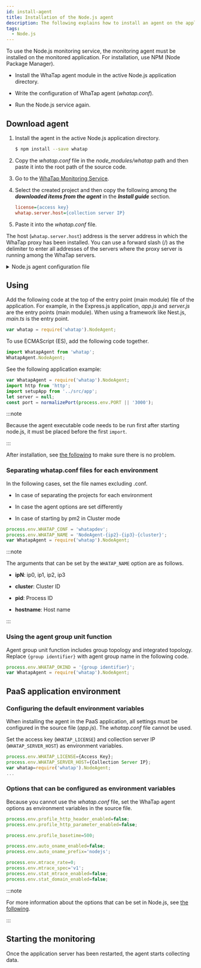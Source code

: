 ```yaml
---
id: install-agent
title: Installation of the Node.js agent
description: The following explains how to install an agent on the application server in the Node.js environment.
tags:
  - Node.js
---
```




<Agentsignupguide />   

<Youtube ko="i8P8wrKgm40" en="i8P8wrKgm40" ja="i8P8wrKgm40" />

To use the Node.js monitoring service, the monitoring agent must be installed on the monitored application. For installation, use NPM (Node Package Manager).

- Install the WhaTap agent module in the active Node.js application directory.

- Write the configuration of WhaTap agent (_whatap.conf_).

- Run the Node.js service again.


<Createprojectv2 />


<Accesskeyv2 /> 

## Download agent

1. Install the agent in the active Node.js application directory.

   ```bash
   $ npm install --save whatap
   ```

2. Copy the _whatap.conf_ file in the _node_modules/whatap_ path and then paste it into the root path of the source code.

3. Go to the [WhaTap Monitoring Service](https://service.whatap.io).

4. Select the created project and then copy the following among the **_downloaded items from the agent_** in the **_Install guide_** section.

   ```ini title='Example'
   license={access key}
   whatap.server.host={collection server IP}
   ```

5. Paste it into the _whatap.conf_ file.

The host (`whatap.server.host`) address is the server address in which the WhaTap proxy has been installed. You can use a forward slash (/) as the delimiter to enter all addresses of the servers where the proxy server is running among the WhaTap servers.

<details>
<summary>Node.js agent configuration file</summary>

The roles of each file that makes up the Node.js monitoring service are as follows:

- _whatap.conf_: Sample of the agent configuration file. Copy the file and enter the access key.

- _lib_: Agent and tracer program

- _README.md_: Guide to the agent installation

- _package.json_: Configuration file for the NPM module environment

- _index.js_: Main export declaration file

</details>

## Using

Add the following code at the top of the entry point (main module) file of the application. For example, in the Express.js application, _app.js_ and _server.js_ are the entry points (main module). When using a framework like Nest.js, _main.ts_ is the entry point.

```javascript title='Javascript'
var whatap = require('whatap').NodeAgent;
```

To use ECMAScript (ES), add the following code together.

```javascript title='ES'
import WhatapAgent from 'whatap';
WhatapAgent.NodeAgent;
```

See the following application example:

```javascript
var WhatapAgent = require('whatap').NodeAgent;
import http from 'http';
import setupApp from '../src/app';
let server = null;
const port = normalizePort(process.env.PORT || '3000');
```

:::note

Because the agent executable code needs to be run first after starting node.js, it must be placed before the first `import`.

:::

After installation, see [the following](install-check) to make sure there is no problem.

### Separating whatap.conf files for each environment

In the following cases, set the file names excluding .conf.

- In case of separating the projects for each environment

- In case the agent options are set differently

- In case of starting by pm2 in Cluster mode

```javascript
process.env.WHATAP_CONF = 'whatapdev';
process.env.WHATAP_NAME = 'NodeAgent-{ip2}-{ip3}-{cluster}';
var WhatapAgent = require('whatap').NodeAgent;
```

:::note

The arguments that can be set by the `WHATAP_NAME` option are as follows.

- **ipN**: ip0, ip1, ip2, ip3

- **cluster**: Cluster ID

- **pid**: Process ID

- **hostname**: Host name

:::

### Using the agent group unit function

Agent group unit function includes group topology and integrated topology. Replace `{group identifier}` with agent group name in the following code.

```javascript
process.env.WHATAP_OKIND = '{group identifier}';
var WhatapAgent = require('whatap').NodeAgent;
```

## PaaS application environment

### Configuring the default environment variables

When installing the agent in the PaaS application, all settings must be configured in the source file (_app.js_). The _whatap.conf_ file cannot be used.

Set the access key (`WHATAP_LICENSE`) and collection server IP (`WHATAP_SERVER_HOST`) as environment variables.

```javascript title='app.js'
process.env.WHATAP_LICENSE={Access Key};
process.env.WHATAP_SERVER_HOST={Collection Server IP};
var whatap=require('whatap').NodeAgent;
...
```

### Options that can be configured as environment variables

Because you cannot use the _whatap.conf_ file, set the WhaTap agent options as environment variables in the source file.

```javascript title='app.js'
process.env.profile_http_header_enabled=false;
process.env.profile_http_parameter_enabled=false;

process.env.profile_basetime=500;

process.env.auto_oname_enabled=false;
process.env.auto_oname_prefix='nodejs';

process.env.mtrace_rate=0;
process.env.mtrace_spec='v1';
process.env.stat_mtrace_enabled=false;
process.env.stat_domain_enabled=false;
```

:::note

For more information about the options that can be set in Node.js, see [the following](set-agent).

:::

## Starting the monitoring

Once the application server has been restarted, the agent starts collecting data.
